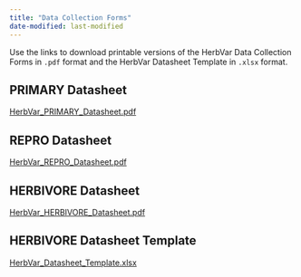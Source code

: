 ```yaml
---
title: "Data Collection Forms"
date-modified: last-modified
---
```


Use the links to download printable versions of the HerbVar Data Collection Forms in `.pdf` format and the HerbVar Datasheet Template in `.xlsx` format.

## PRIMARY Datasheet

[HerbVar_PRIMARY_Datasheet.pdf](https://github.com/HerbVar-Network/herbvar_manual/blob/main/forms/HV_PRIMARY_Datasheet_Printable.pdf)

## REPRO Datasheet

[HerbVar_REPRO_Datasheet.pdf](https://github.com/HerbVar-Network/herbvar_manual/blob/main/forms/HV_REPRO_Datasheet.pdf)

## HERBIVORE Datasheet

[HerbVar_HERBIVORE_Datasheet.pdf](https://github.com/HerbVar-Network/herbvar_manual/blob/main/forms/HV_HERBIVORE_Datasheet_Printable.pdf)

## HERBIVORE Datasheet Template

[HerbVar_Datasheet_Template.xlsx](https://github.com/HerbVar-Network/herbvar_manual/blob/main/forms/HerbVar_Datasheet_Template.xlsx)



